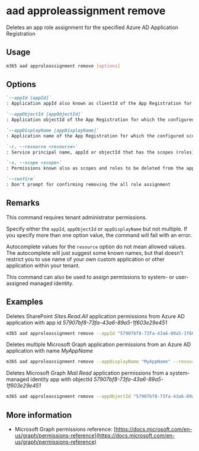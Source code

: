 
# aad approleassignment remove

Deletes an app role assignment for the specified Azure AD Application Registration

## Usage

```sh
m365 aad approleassignment remove [options]
```

## Options

```md definition-list
`--appId [appId]`
: Application appId also known as clientId of the App Registration for which the configured scopes (app roles) should be deleted

`--appObjectId [appObjectId]`
: Application objectId of the App Registration for which the configured scopes (app roles) should be deleted

`--appDisplayName [appDisplayName]`
: Application name of the App Registration for which the configured scopes (app roles) should be deleted

`-r, --resource <resource>`
: Service principal name, appId or objectId that has the scopes (roles) e.g. `SharePoint`

`-s, --scope <scope>`
: Permissions known also as scopes and roles to be deleted from the application. If multiple permissions have to be deleted, they have to be comma-separated e.g. `Sites.Read.All`,`Sites.ReadWrite.All`

`--confirm`
: Don't prompt for confirming removing the all role assignment
```

<Global />

## Remarks

This command requires tenant administrator permissions.

Specify either the `appId`, `appObjectId` or `appDisplayName` but not multiple. If you specify more than one option value, the command will fail with an error.

Autocomplete values for the `resource` option do not mean allowed values. The autocomplete will just suggest some known names, but that doesn't restrict you to use name of your own custom application or other application within your tenant.

This command can also be used to assign permissions to system- or user-assigned managed identity.

## Examples

Deletes SharePoint _Sites.Read.All_ application permissions from Azure AD application with app id _57907bf8-73fa-43a6-89a5-1f603e29e451_

```sh
m365 aad approleassignment remove --appId "57907bf8-73fa-43a6-89a5-1f603e29e451" --resource "SharePoint" --scope "Sites.Read.All"
```

Deletes multiple Microsoft Graph application permissions from an Azure AD application with name _MyAppName_

```sh
m365 aad approleassignment remove --appDisplayName "MyAppName" --resource "Microsoft Graph" --scope "Mail.Read,Mail.Send"
```

Deletes Microsoft Graph _Mail.Read_ application permissions from a system-managed identity app with objectId _57907bf8-73fa-43a6-89a5-1f603e29e451_

```sh
m365 aad approleassignment remove --appObjectId "57907bf8-73fa-43a6-89a5-1f603e29e451" --resource "Microsoft Graph" --scope "Mail.Read"
```

## More information

- Microsoft Graph permissions reference: [https://docs.microsoft.com/en-us/graph/permissions-reference](https://docs.microsoft.com/en-us/graph/permissions-reference)
